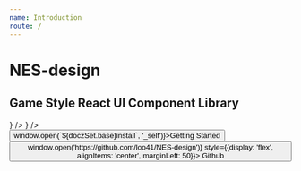 ```yaml
---
name: Introduction
route: /
---
```



# NES-design

## Game Style React UI Component Library

<div style={{
  height: 150,
  display: 'flex', 
  alignItems: 'center',
  width: 350,
  justifyContent: 'center'
}}>
  <RadioGroup>
    <Radio 
      defaultChecked 
      autoFocus 
      value="start" 
      children={<Icon customClass="snes-logo" />}
    />
    <Radio 
      value="github"
      children={
        <Icon customClass="snes-jp-logo" />
      } />
  </RadioGroup>
</div>

<div style={{ display: 'flex', alignItems: 'center',  fontSize: 20}} >
  <Button type="text" onClick={() => window.open(`${doczSet.base}install`, '_self')}>Getting Started</Button>
  <Button
    onClick={() => window.open('https://github.com/loo41/NES-design')}
    style={{display: 'flex', alignItems: 'center', marginLeft: 50}}>
    Github <Icon name="github" />
  </Button>
</div>

